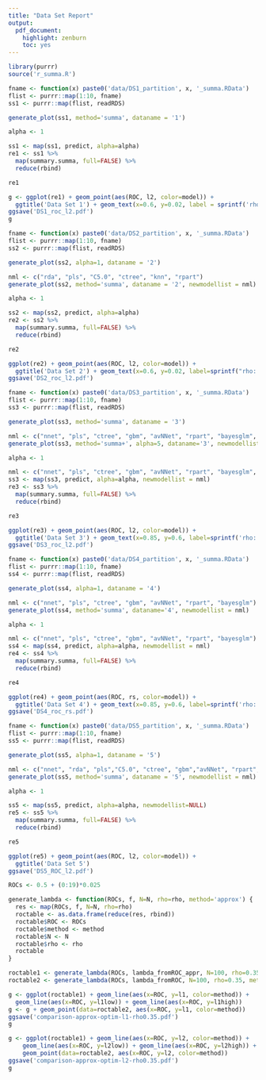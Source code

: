 ```yaml
---
title: "Data Set Report"
output: 
  pdf_document:
    highlight: zenburn
    toc: yes
---
```


```r
library(purrr)
source('r_summa.R')
```


```r
fname <- function(x) paste0('data/DS1_partition', x, '_summa.RData')
flist <- purrr::map(1:10, fname)
ss1 <- purrr::map(flist, readRDS)
```

```r
generate_plot(ss1, method='summa', dataname = '1')
```

```r
alpha <- 1

ss1 <- map(ss1, predict, alpha=alpha)
re1 <- ss1 %>%
  map(summary.summa, full=FALSE) %>%
  reduce(rbind)

re1
```

```r
g <- ggplot(re1) + geom_point(aes(ROC, l2, color=model)) +
  ggtitle('Data Set 1') + geom_text(x=0.6, y=0.02, label = sprintf('rho: %.4f', ss1[[1]]$rho))
ggsave('DS1_roc_l2.pdf')
g
```

```r
fname <- function(x) paste0('data/DS2_partition', x, '_summa.RData')
flist <- purrr::map(1:10, fname)
ss2 <- purrr::map(flist, readRDS)
```

```r
generate_plot(ss2, alpha=1, dataname = '2')
```

```r
nml <- c("rda", "pls", "C5.0", "ctree", "knn", "rpart")
generate_plot(ss2, method='summa', dataname = '2', newmodellist = nml)
```

```r
alpha <- 1

ss2 <- map(ss2, predict, alpha=alpha)
re2 <- ss2 %>%
  map(summary.summa, full=FALSE) %>%
  reduce(rbind)

re2
```

```r
ggplot(re2) + geom_point(aes(ROC, l2, color=model)) +
  ggtitle('Data Set 2') + geom_text(x=0.6, y=0.02, label=sprintf("rho: %.4f", ss2[[1]]$rho))
ggsave('DS2_roc_l2.pdf')
```

```r
fname <- function(x) paste0('data/DS3_partition', x, '_summa.RData')
flist <- purrr::map(1:10, fname)
ss3 <- purrr::map(flist, readRDS)
```

```r
generate_plot(ss3, method='summa', dataname = '3')
```

```r
nml <- c("nnet", "pls", "ctree", "gbm", "avNNet", "rpart", "bayesglm", "rda", "earth")
generate_plot(ss3, method='summa+', alpha=5, dataname='3', newmodellist = nml)
```

```r
alpha <- 1

nml <- c("nnet", "pls", "ctree", "gbm", "avNNet", "rpart", "bayesglm", "rda", "earth")
ss3 <- map(ss3, predict, alpha=alpha, newmodellist = nml)
re3 <- ss3 %>%
  map(summary.summa, full=FALSE) %>%
  reduce(rbind)

re3
```

```r
ggplot(re3) + geom_point(aes(ROC, l2, color=model)) +
  ggtitle('Data Set 3') + geom_text(x=0.85, y=0.6, label=sprintf('rho: %.4f', ss3[[1]]$rho))
ggsave('DS3_roc_l2.pdf')
```

```r
fname <- function(x) paste0('data/DS4_partition', x, '_summa.RData')
flist <- purrr::map(1:10, fname)
ss4 <- purrr::map(flist, readRDS)
```

```r
generate_plot(ss4, alpha=1, dataname = '4')
```

```r
nml <- c("nnet", "pls", "ctree", "gbm", "avNNet", "rpart", "bayesglm")
generate_plot(ss4, method='summa', dataname='4', newmodellist = nml)
```
```r
alpha <- 1

nml <- c("nnet", "pls", "ctree", "gbm", "avNNet", "rpart", "bayesglm")
ss4 <- map(ss4, predict, alpha=alpha, newmodellist = nml)
re4 <- ss4 %>%
  map(summary.summa, full=FALSE) %>%
  reduce(rbind)

re4
```

```r
ggplot(re4) + geom_point(aes(ROC, rs, color=model)) +
  ggtitle('Data Set 4') + geom_text(x=0.85, y=0.6, label=sprintf('rho: %.4f', ss4[[1]]$rho))
ggsave('DS4_roc_rs.pdf')
```

```r
fname <- function(x) paste0('data/DS5_partition', x, '_summa.RData')
flist <- purrr::map(1:10, fname)
ss5 <- purrr::map(flist, readRDS)
```

```r
generate_plot(ss5, alpha=1, dataname = '5')
```

```r
nml <- c("nnet", "rda", "pls","C5.0", "ctree", "gbm","avNNet", "rpart", "bayesglm", "earth")
generate_plot(ss5, method='summa', dataname = '5', newmodellist = nml)
```


```r
alpha <- 1

ss5 <- map(ss5, predict, alpha=alpha, newmodellist=NULL)
re5 <- ss5 %>% 
  map(summary.summa, full=FALSE) %>%
  reduce(rbind)

re5
```


```r
ggplot(re5) + geom_point(aes(ROC, l2, color=model)) +
  ggtitle('Data Set 5')
ggsave('DS5_ROC_l2.pdf')
```

```r
ROCs <- 0.5 + (0:19)*0.025

generate_lambda <- function(ROCs, f, N=N, rho=rho, method='approx') {
  res <- map(ROCs, f, N=N, rho=rho)
  roctable <- as.data.frame(reduce(res, rbind))
  roctable$ROC <- ROCs
  roctable$method <- method
  roctable$N <- N
  roctable$rho <- rho
  roctable  
}

roctable1 <- generate_lambda(ROCs, lambda_fromROC_appr, N=100, rho=0.35, method='approx')
roctable2 <- generate_lambda(ROCs, lambda_fromROC, N=100, rho=0.35, method='optim')

```

```r
g <- ggplot(roctable1) + geom_line(aes(x=ROC, y=l1, color=method)) + 
  geom_line(aes(x=ROC, y=l1low)) + geom_line(aes(x=ROC, y=l1high))
g <- g + geom_point(data=roctable2, aes(x=ROC, y=l1, color=method))
ggsave('comparison-approx-optim-l1-rho0.35.pdf')
g
```

```r
g <- ggplot(roctable1) + geom_line(aes(x=ROC, y=l2, color=method)) + 
    geom_line(aes(x=ROC, y=l2low)) + geom_line(aes(x=ROC, y=l2high)) +
    geom_point(data=roctable2, aes(x=ROC, y=l2, color=method))
ggsave('comparison-approx-optim-l2-rho0.35.pdf')
g
```

